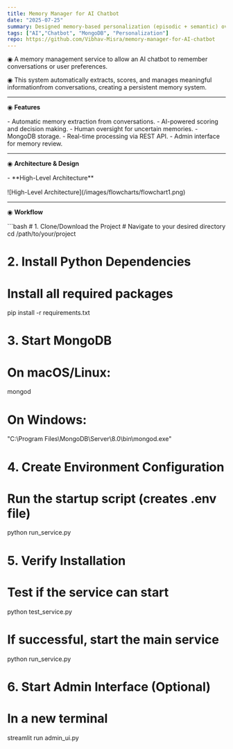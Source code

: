 ```yaml
---
title: Memory Manager for AI Chatbot
date: "2025-07-25"
summary: Designed memory‑based personalization (episodic + semantic) over MongoDB; improved continuity and engagement.
tags: ["AI","Chatbot", "MongoDB", "Personalization"]
repo: https://github.com/Vibhav-Misra/memory-manager-for-AI-chatbot
---
```


◉ A memory management service to allow an AI chatbot to remember conversations or user preferences.

◉ This system automatically extracts, scores, and manages meaningful informationfrom conversations, creating a persistent memory system.

---

◉ **Features**
<p style="margin-top:1rem;"></p>
- Automatic memory extraction from conversations.
- AI-powered scoring and decision making.
- Human oversight for uncertain memories.
- MongoDB storage.
- Real-time processing via REST API.
- Admin interface for memory review.

---

◉ **Architecture & Design**
<p style="margin-top:1rem;"></p>
- **High-Level Architecture**
<p style="margin-top:1rem;"></p>
![High-Level Architecture](/images/flowcharts/flowchart1.png)

---

◉ **Workflow**
<p style="margin-top:1rem;"></p>
```bash
# 1. Clone/Download the Project
# Navigate to your desired directory
cd /path/to/your/project

# 2. Install Python Dependencies
# Install all required packages
pip install -r requirements.txt

# 3. Start MongoDB
# On macOS/Linux:
mongod

# On Windows:
"C:\Program Files\MongoDB\Server\8.0\bin\mongod.exe"

# 4. Create Environment Configuration
# Run the startup script (creates .env file)
python run_service.py

# 5. Verify Installation
# Test if the service can start
python test_service.py

# If successful, start the main service
python run_service.py

# 6. Start Admin Interface (Optional)
# In a new terminal
streamlit run admin_ui.py
